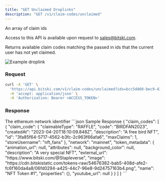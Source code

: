 ```yaml
---
title: "GET Unclaimed Droplinks"
description: "GET /v1/claim-codes/unclaimed"
---
```


<ParamField query="ids" type="string" required>
  An array of claim ids
</ParamField>

<Note>Access to this API is available upon request to sales@bitski.com.</Note>

Returns available claim codes matching the passed in ids that the current user has not yet claimed.

![Example droplink](/assets/images/unclaimed-d53061897d4e59685edf96d59a157712.jpeg "Unclaimed Example")


### Request

<RequestExample>

```bash Request
curl -X 'GET' \
  'https://api.bitski.com/v1/claim-codes/unclaimed?ids=bcc5d460-bec9-43ad-952a-9641514a6e7b' \
  -H 'accept: application/json' \
  -H 'Authorization: Bearer <ACCESS_TOKEN>'
```

</RequestExample>

### Response

<ResponseField name="claimCodes" type="array of object" required>
  <Expandable title="properties">
    <ResponseField name="id" type="string" required/>
    <ResponseField name="claimableType" type="string" required/>
    <ResponseField name="code" type="string"/>
    <ResponseField name="createdAt" type="string"/>
    <ResponseField name="description" type="string"/>
    <ResponseField name="maxClaims" type="number"/>
    <ResponseField name="storeUsername" type="number"/>
  </Expandable>
</ResponseField>

<ResponseField name="network" type="string" default="mainnet" required>
  The ethereum network identifier
</ResponseField>

<ResponseField name="tokenMetadata" type="Token Metadata object" required>
  <Expandable title="properties">
    <ResponseField name="name" type="string" />
    <ResponseField name="image" type="string" />
    <ResponseField name="description" type="string" />
    <ResponseField name="animation_url" type="string"/>
    <ResponseField name="attributes" type="object" />
    <ResponseField name="background_color" type="string" />
    <ResponseField name="external_url" type="string" />
    <ResponseField name="properties" type="object" />
    <ResponseField name="youtube_url" type="string" />
  </Expandable>
</ResponseField>

<ResponseExample>
```json Sample Response
{
  "claim_codes": [
    {
      "claim_code": {
        "claimableType": "RAFFLE",
        "code": "BIRDFAN2023",
        "createdAt": "2023-04-20T18:10:09.848Z",
        "description": "A free bird NFT",
        "id": "3fa85f64-5717-4562-b3fc-2c963f66afa6",
        "maxClaims": 1,
        "storeUsername": "nft_fans"
      },
      "network": "mainnet",
      "token_metadata": {
        "animation_url": null,
        "attributes": null,
        "background_color": null,
        "description": "A very special NFT",
        "external_url": "https://www.bitski.com/@Stapleverse",
        "image": "https://cdn.bitskistatic.com/tokens-raw/54676382-bab5-408d-afe2-fc6f160da4a8/06fd0294-a425-44c7-96e8-9d24757163b4.png",
        "name": "NFT Token #1",
        "properties": {},
        "youtube_url": null
      }
    }
  ]
}
```
</ResponseExample>
